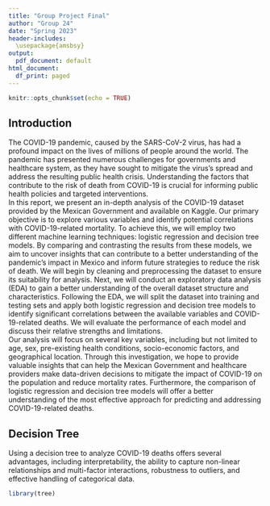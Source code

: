 ```yaml
---
title: "Group Project Final"
author: "Group 24"
date: "Spring 2023"
header-includes:
  \usepackage{amsbsy}
output:
  pdf_document: default
html_document:
  df_print: paged
---
```

  
```r
knitr::opts_chunk$set(echo = TRUE)
```


## Introduction
The COVID-19 pandemic, caused by the SARS-CoV-2 virus, has had a profound impact on the lives of millions of people around the world. The pandemic has presented numerous challenges for governments and healthcare system, as they have sought to mitigate the virus's spread and address the resulting public health crisis. Understanding the factors that contribute to the risk of death from COVID-19 is crucial for informing public health policies and targeted interventions.\
In this report, we present an in-depth analysis of the COVID-19 dataset provided by the Mexican Government and available on Kaggle. Our primary objective is to explore various variables and identify potential correlations with COVID-19-related mortality. To achieve this, we will employ two different machine learning techniques: logistic regression and decision tree models. By comparing and contrasting the results from these models, we aim to uncover insights that can contribute to a better understanding of the pandemic's impact in Mexico and inform future strategies to reduce the risk of death.
We will begin by cleaning and preprocessing the dataset to ensure its suitability for analysis. Next, we will conduct an exploratory data analysis (EDA) to gain a better understanding of the overall dataset structure and characteristics. Following the EDA, we will split the dataset into training and testing sets and apply both logistic regression and decision tree models to identify significant correlations between the available variables and COVID-19-related deaths. We will evaluate the performance of each model and discuss their relative strengths and limitations.\
Our analysis will focus on several key variables, including but not limited to age, sex, pre-existing health conditions, socio-economic factors, and geographical location. Through this investigation, we hope to provide valuable insights that can help the Mexican Government and healthcare providers make data-driven decisions to mitigate the impact of COVID-19 on the population and reduce mortality rates. Furthermore, the comparison of logistic regression and decision tree models will offer a better understanding of the most effective approach for predicting and addressing COVID-19-related deaths.


## Decision Tree

Using a decision tree to analyze COVID-19 deaths offers several advantages, including interpretability, the ability to capture non-linear relationships and multi-factor interactions, robustness to outliers, and effective handling of categorical data.
```r
library(tree)
```

